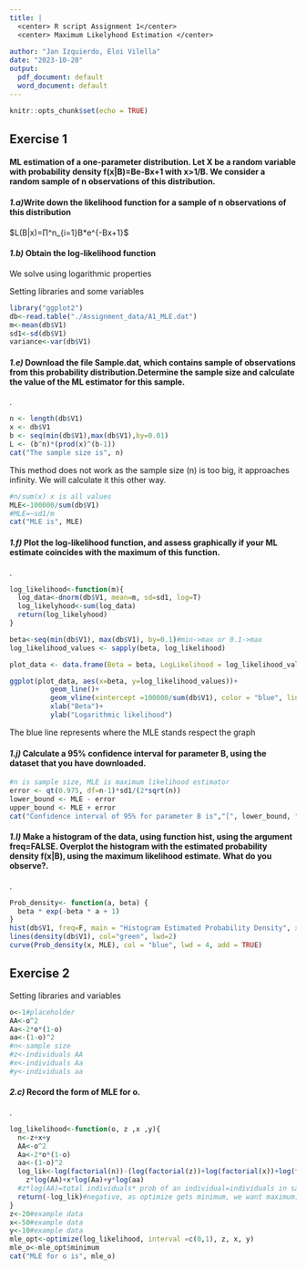 ---
title: |
  <center> R script Assignment 1</center>
  <center> Maximum Likelyhood Estimation </center>
  
author: "Jan Izquierdo, Eloi Vilella"
date: "2023-10-20"
output:
  pdf_document: default
  word_document: default
---

```{r setup, include=FALSE}
knitr::opts_chunk$set(echo = TRUE)
```

## Exercise 1

#### ML estimation of a one-parameter distribution. Let X be a random variable with probability density f(x\|B)=Be-Bx+1 with x\>1/B. We consider a random sample of n observations of this distribution.

#### *1.a)*Write down the likelihood function for a sample of n observations of this distribution

$L(B|x)=∏^n_{i=1}B*e^{-Bx+1}$

#### *1.b)* Obtain the log-likelihood function

We solve using logarithmic properties



Setting libraries and some variables

```{r setting the scene}
library("ggplot2")
db<-read.table("./Assignment_data/A1_MLE.dat")
m<-mean(db$V1)
sd1<-sd(db$V1)
variance<-var(db$V1)
```

#### ***1.e)*** Download the file Sample.dat, which contains sample of observations from this probability distribution.Determine the sample size and calculate the value of the ML estimator for this sample.

.

```{r, echo=TRUE}
n <- length(db$V1)
x <- db$V1
b <- seq(min(db$V1),max(db$V1),by=0.01)
L <- (b^n)*(prod(x)^(b-1))
cat("The sample size is", n)
```

This method does not work as the sample size (n) is too big, it approaches infinity. We will calculate it this other way.

```{r}
#n/sum(x) x is all values
MLE<-100000/sum(db$V1) 
#MLE=~sd1/m
cat("MLE is", MLE)
```

#### ***1.f)*** Plot the log-likelihood function, and assess graphically if your ML estimate coincides with the maximum of this function.

.

```{r, echo=TRUE}
log_likelihood<-function(m){
  log_data<-dnorm(db$V1, mean=m, sd=sd1, log=T)
  log_likelyhood<-sum(log_data)
  return(log_likelyhood)
}

beta<-seq(min(db$V1), max(db$V1), by=0.1)#min->max or 0.1->max
log_likelihood_values <- sapply(beta, log_likelihood)

plot_data <- data.frame(Beta = beta, LogLikelihood = log_likelihood_values)

ggplot(plot_data, aes(x=beta, y=log_likelihood_values))+
          geom_line()+
          geom_vline(xintercept =100000/sum(db$V1), color = "blue", linetype = "dashed")+
          xlab("Beta")+
          ylab("Logarithmic likelihood")
```

The blue line represents where the MLE stands respect the graph

#### ***1.j)*** Calculate a 95% confidence interval for parameter B, using the dataset that you have downloaded.

```{r, echo=T}
#n is sample size, MLE is maximum likelihood estimator
error <- qt(0.975, df=n-1)*sd1/(2*sqrt(n))
lower_bound <- MLE - error
upper_bound <- MLE + error
cat("Confidence interval of 95% for parameter B is","[", lower_bound, ",", upper_bound, "]")

```

#### ***1.l)*** Make a histogram of the data, using function hist, using the argument freq=FALSE. Overplot the histogram with the estimated probability density f(x\|B), using the maximum likelihood estimate. What do you observe?.

.

```{r, echo=T}
Prob_density<- function(a, beta) {
  beta * exp(-beta * a + 1)
}
hist(db$V1, freq=F, main = "Histogram Estimated Probability Density", xlab="Population")
lines(density(db$V1), col="green", lwd=2)
curve(Prob_density(x, MLE), col = "blue", lwd = 4, add = TRUE)

```

## Exercise 2

Setting libraries and variables

```{r}
o<-1#placeholder
AA<-o^2
Aa<-2*o*(1-o)
aa<-(1-o)^2
#n<-sample size
#z<-individuals AA
#x<-individuals Aa
#y<-individuals aa
```

#### ***2.c)*** Record the form of MLE for o.

.

```{r}
log_likelihood<-function(o, z ,x ,y){
  n<-z+x+y
  AA<-o^2
  Aa<-2*o*(1-o)
  aa<-(1-o)^2
  log_lik<-log(factorial(n))-(log(factorial(z))+log(factorial(x))+log(factorial(y)))+
    z*log(AA)+x*log(Aa)+y*log(aa)
  #z*log(AA)=total individuals* prob of an individual=individuals in sample
  return(-log_lik)#negative, as optimize gets minimum, we want maximum, so we use the negative of the function
}
z<-20#example data
x<-50#example data
y<-10#example data
mle_opt<-optimize(log_likelihood, interval =c(0,1), z, x, y)
mle_o<-mle_opt$minimum
cat("MLE for o is", mle_o)
```
